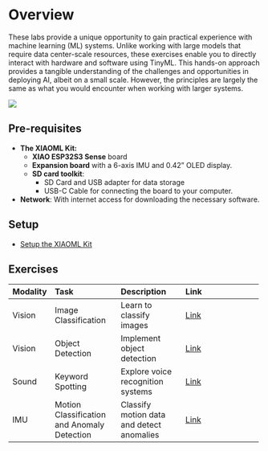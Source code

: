 # Overview {.unnumbered}

These labs provide a unique opportunity to gain practical experience with machine learning (ML) systems. Unlike working with large models that require data center-scale resources, these exercises enable you to directly interact with hardware and software using TinyML. This hands-on approach provides a tangible understanding of the challenges and opportunities in deploying AI, albeit on a small scale. However, the principles are largely the same as what you would encounter when working with larger systems.

![](./images/png/xiaoml_kit.png)

## Pre-requisites {#sec-xiao-esp32s3-prerequisites-fcea}

- **The XIAOML Kit:**
    - **XIAO ESP32S3 Sense** board
    - **Expansion board** with a 6-axis IMU and 0.42" OLED display.
    - **SD card toolkit**:
        - SD Card and USB adapter for data storage
        - USB-C Cable for connecting the board to your computer.

- **Network**: With internet access for downloading the necessary software.

## Setup {#sec-xiao-esp32s3-setup-5dad}

- [Setup the XIAOML Kit](./setup/setup.qmd)

## Exercises {#sec-xiao-esp32s3-exercises-4cba}

+-----------+--------------------------------------------+-------------------------------------------+----------------------------------------------------------+
| Modality  | Task                                       | Description                               | Link                                                     |
+:==========+:===========================================+:==========================================+:=========================================================+
| Vision    | Image Classification                       | Learn to classify images                  | [Link](./image_classification/image_classification.qmd)  |
+-----------+--------------------------------------------+-------------------------------------------+----------------------------------------------------------+
| Vision    | Object Detection                           | Implement object detection                | [Link](./object_detection/object_detection.qmd)          |
+-----------+--------------------------------------------+-------------------------------------------+----------------------------------------------------------+
| Sound     | Keyword Spotting                           | Explore voice recognition systems         | [Link](./kws/kws.qmd)                                    |
+-----------+--------------------------------------------+-------------------------------------------+----------------------------------------------------------+
| IMU       | Motion Classification and Anomaly Detection| Classify motion data and detect anomalies | [Link](./motion_classification/motion_classification.qmd)|
+-----------+--------------------------------------------+-------------------------------------------+----------------------------------------------------------+
